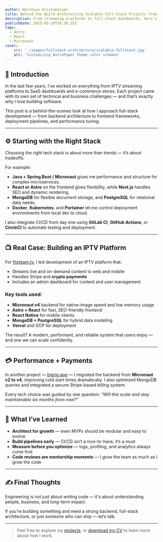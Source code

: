 ```yaml
---
author: Harutyun Aristakesyan
title: Behind the Build Architecting Scalable Full-Stack Projects from Scratch
description: From streaming platforms to full-stack dashboards, here’s how I lead end-to-end development and deliver production-ready systems that scale.
publishDate: 2025-03-20T16:20:35Z
tags:
  - Astro
  - React
  - Micronaut
cover:
    src: './images/fullstack-architecture/scalable-fullstack.jpg'
    alt: 'Customizing AstroPaper theme color schemes'
---
```


## 🧠 Introduction

In the last few years, I’ve worked on everything from IPTV streaming platforms to SaaS dashboards and e-commerce stores. Each project came with its own set of technical and business challenges — and that’s exactly why I love building software.

This post is a behind-the-scenes look at how I approach full-stack development — from backend architecture to frontend frameworks, deployment pipelines, and performance tuning.

---

## ⚙️ Starting with the Right Stack

Choosing the right tech stack is about more than trends — it’s about tradeoffs.

For example:

- **Java + Spring Boot / Micronaut** gives me performance and structure for complex microservices.
- **React or Astro** on the frontend gives flexibility, while **Next.js** handles SEO and dynamic rendering.
- **MongoDB** for flexible document storage, and **PostgreSQL** for relational data needs.
- **Docker**, **Kubernetes**, and **Portainer** let me control deployment environments from local dev to cloud.

I also integrate CI/CD from day one using **GitLab CI**, **GitHub Actions**, or **CircleCI** to automate testing and deployment.

---

## 📺 Real Case: Building an IPTV Platform

For [flixteam.tv](https://flixteam.tv), I led development of an IPTV platform that:

- Streams live and on-demand content to web and mobile
- Handles Stripe and **crypto payments**
- Includes an admin dashboard for content and user management

### Key tools used:

- **Micronaut v4** backend for native-image speed and low memory usage
- **Astro + React** for fast, SEO-friendly frontend
- **React Native** for mobile clients
- **MongoDB + PostgreSQL** for hybrid data modeling
- **Vercel** and GCP for deployment

The result? A modern, performant, and reliable system that users enjoy — and one we can scale confidently.

---

## 💳 Performance + Payments

In another project — [bigrig.app](https://bigrig.app) — I migrated the backend from **Micronaut v2 to v4**, improving cold start times dramatically. I also optimized MongoDB queries and integrated a secure Stripe-based billing system.

Every tech choice was guided by one question: _“Will this scale and stay maintainable six months from now?”_

---

## 🚀 What I’ve Learned

- **Architect for growth** — even MVPs should be modular and easy to evolve
- **Build pipelines early** — CI/CD isn’t a nice-to-have, it’s a must
- **Measure before you optimize** — logs, profiling, and analytics always come first
- **Code reviews are mentorship moments** — I grow the team as much as I grow the code

---

## ✍️ Final Thoughts

Engineering is not just about writing code — it's about understanding people, business, and long-term impact.

If you're building something and need a strong backend, full-stack architecture, or just someone who can ship — let’s talk.

---

> Feel free to explore my [projects](/projects), or [download my CV](/resume.pdf) to learn more about how I work.


